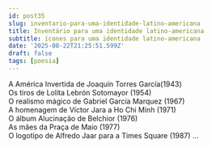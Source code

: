 ```yaml
---
id: post35
slug: inventario-para-uma-identidade-latino-americana
title: Inventário para uma identidade latino-americana
subtitle: ícones para uma identidade latino-americana
date: '2025-08-22T21:25:51.599Z'
draft: false
tags: [poesia]
---
```


A América Invertida de Joaquín Torres García(1943)  
Os tiros de Lolita Lebrón Sotomayor (1954)  
O realismo mágico de Gabriel García Marquez (1967)  
A homenagem de Víctor Jara a Ho Chi Minh (1971)  
O álbum Alucinação de Belchior (1976)  
As mães da Praça de Maio (1977)  
O logotipo de Alfredo Jaar para a Times Square (1987)
...